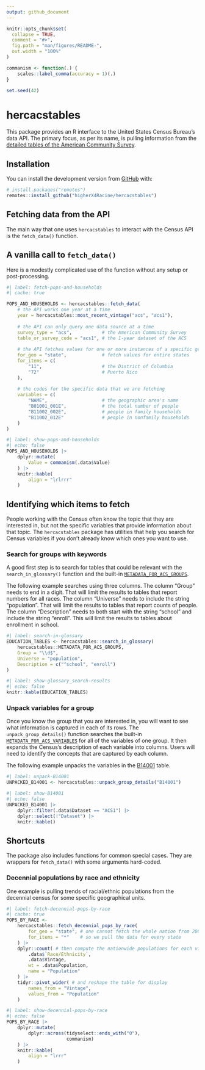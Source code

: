 ```yaml
---
output: github_document
---
```


<!-- README.md is generated from README.Rmd. Please edit that file -->

```r
knitr::opts_chunk$set(
  collapse = TRUE,
  comment = "#>",
  fig.path = "man/figures/README-",
  out.width = "100%"
)

commanism <- function(.) {
    scales::label_comma(accuracy = 1)(.)
}

set.seed(42)
```

# hercacstables

This package provides an R interface to the United States Census Bureau's data
API.
The primary focus, as per its name, is pulling information from the
[detailed tables of the American Community Survey](https://www.census.gov/programs-surveys/acs/data/data-tables.html).

<!-- badges: start -->
<!-- badges: end -->

## Installation

You can install the development version from [GitHub](https://github.com/) with:

``` r
# install.packages("remotes")
remotes::install_github("higherX4Racine/hercacstables")
```

## Fetching data from the API

The main way that one uses `hercacstables` to interact with the Census API is
the `fetch_data()` function.

## A vanilla call to `fetch_data()`

Here is a modestly complicated use of the function without any setup or
post-processing.

```r
#| label: fetch-pops-and-households
#| cache: true

POPS_AND_HOUSEHOLDS <- hercacstables::fetch_data(
    # the API works one year at a time
    year = hercacstables::most_recent_vintage("acs", "acs1"),
    
    # the API can only query one data source at a time
    survey_type = "acs",           # the American Community Survey
    table_or_survey_code = "acs1", # the 1-year dataset of the ACS
    
    # the API fetches values for one or more instances of a specific geography
    for_geo = "state",             # fetch values for entire states
    for_items = c(
        "11",                      # the District of Columbia
        "72"                       # Puerto Rico
    ),
    
    # the codes for the specific data that we are fetching
    variables = c(
        "NAME",                    # the geographic area's name
        "B01001_001E",             # the total number of people
        "B11002_002E",             # people in family households
        "B11002_012E"              # people in nonfamily households
    )
)
```

```r
#| label: show-pops-and-households
#| echo: false
POPS_AND_HOUSEHOLDS |>
    dplyr::mutate(
        Value = commanism(.data$Value)
    ) |>
    knitr::kable(
        align = "lrlrrr"
    )
```

## Identifying which items to fetch

People working with the Census often know the topic that they are interested in,
but not the specific variables that provide information about that topic.
The `hercacstables` package has utilities that help you search for Census
variables if you don't already know which ones you want to use.

### Search for groups with keywords

A good first step is to search for tables that could be relevant with the
`search_in_glossary()` function and the built-in
[`METADATA_FOR_ACS_GROUPS`](reference/METADATA_FOR_ACS_GROUPS.html).

The following example searches using three columns.
The column "Group" needs to end in a digit.
That will limit the results to tables that report numbers for all races.
The column "Universe" needs to include the string "population".
That will limit the results to tables that report counts of people.
The column "Description" needs to both start with the string "school" and
include the string "enroll".
This will limit the results to tables about enrollment in school.

```r
#| label: search-in-glossary
EDUCATION_TABLES <- hercacstables::search_in_glossary(
    hercacstables::METADATA_FOR_ACS_GROUPS,
    Group = "\\d$",
    Universe = "population",
    Description = c("^school", "enroll")
)
```

```r
#| label: show-glossary_search-results
#| echo: false
knitr::kable(EDUCATION_TABLES)
```

### Unpack variables for a group

Once you know the group that you are interested in, you will want to see what
information is captured in each of its rows.
The `unpack_group_details()` function searches the built-in
[`METADATA_FOR_ACS_VARIABLES`](reference/METADATA_FOR_ACS_VARIABLES)
for all of the variables of one group.
It then expands the Census's description of each variable into columns.
Users will need to identify the concepts that are captured by each column.

The following example unpacks the variables in the [B14001](https://api.census.gov/data/2023/acs/acs1/B14001.html) table.

```r
#| label: unpack-B14001
UNPACKED_B14001 <- hercacstables::unpack_group_details("B14001")
```

```r
#| label: show-B14001
#| echo: false
UNPACKED_B14001 |>
    dplyr::filter(.data$Dataset == "ACS1") |>
    dplyr::select(!"Dataset") |>
    knitr::kable()
```

## Shortcuts

The package also includes functions for common special cases. 
They are wrappers for `fetch_data()` with some arguments hard-coded.

### Decennial populations by race and ethnicity

One example is pulling trends of racial/ethnic populations from the decennial
census for some specific geographical units.

```r
#| label: fetch-decennial-pops-by-race
#| cache: true
POPS_BY_RACE <-
    hercacstables::fetch_decennial_pops_by_race(
        for_geo = "state", # one cannot fetch the whole nation from 2000 or 2010
        for_items = "*"    # so we pull the data for every state
    ) |>
    dplyr::count( # then compute the nationwide populations for each vintage
        .data$`Race/Ethnicity`,
        .data$Vintage,
        wt = .data$Population,
        name = "Population"
    ) |>
    tidyr::pivot_wider( # and reshape the table for display
        names_from = "Vintage",
        values_from = "Population"
    )
```

```r
#| label: show-decennial-pops-by-race
#| echo: false
POPS_BY_RACE |>
    dplyr::mutate(
        dplyr::across(tidyselect::ends_with("0"),
                      commanism)
    ) |>
    knitr::kable(
        align = "lrrr"
    )
```
